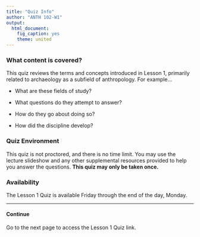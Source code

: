 ```yaml
---
title: "Quiz Info"
author: "ANTH 102-W1"
output:
  html_document:
    fig_caption: yes
    theme: united
---
```


### What content is covered?
This quiz reviews the terms and concepts introduced in Lesson 1, primarily related to archaeology as a subfield of anthropology. For example...

- What are these fields of study?

- What questions do they attempt to answer?

- How do they go about doing so?

- How did the discipline develop?


### Quiz Environment
This quiz is not proctored, and there is no time limit. You may use the lecture slideshow and any other supplemental resources provided to help you answer the questions. __This quiz may only be taken once.__

### Availability
The Lesson 1 Quiz is available Friday through the end of the day, Monday.

----

#### Continue

Go to the next page to access the Lesson 1 Quiz link.
